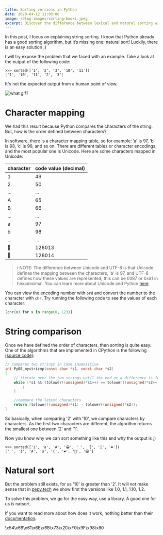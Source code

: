 ```yaml
---
title: Sorting versions in Python
date: 2020-04-12 11:00:00
image: /blog-images/sorting-books.jpeg
excerpt: Discover the difference between lexical and natural sorting with examples, character mapping, and solutions
---
```


In this post, I focus on explaining string sorting. I know that Python already has a good sorting algorithm, but it’s missing one: natural sort! Luckily, there is an easy solution ;)

I will try expose the problem that we faced with an example. Take a look at the output of the following code:

```
>>> sorted(['1', '2', '3', '10', '11'])
['1', '10', '11', '2', '3']
```

It's not the expected output from a human point of view.

<img alt="what gif?" src="https://media.giphy.com/media/pPhyAv5t9V8djyRFJH/giphy.gif"/>

# Character mapping

We had this result because Python compares the characters of the string. But, how is the order defined between characters?

In software, there is a character mapping table, so for example: ‘a’ is 97, ‘b’ is 98, ‘c’ is 99, and so on. There are different tables or character encodings, and the most popular one is Unicode. Here are some characters mapped in Unicode:

| character | code value (decimal)  |
|-----------|-----------------------|
| 1         | 49                    |
| 2         | 50                    |
| ...       | ...                   |
| A         | 65                    |
| B         | 66                    |
| ...       | ...                   |
| a         | 97                    |
| b         | 98                    |
| ...       | ...                   |
| 🐍        | 128013                |
| 🐎        | 128014                |


> ℹ️ NOTE: The difference between Unicode and UTF-8 is that Unicode defines the mapping between the characters, 'a' is 97, and UTF-8 defines how these values are represented; this can be 0097 or 0x61 in hexadecimal. You can learn more about Unicode and Python <a href="https://docs.python.org/3/howto/unicode.html">here</a>.

You can view the encoding number with `ord` and convert the number to the character with `chr`. Try running the following code to see the values of each character:

```python
[chr(x) for x in range(0, 123)]
```

# String comparison

Once we have defined the order of characters, then sorting is quite easy. One of the algorithms that are implemented in CPython is the following [(source code)](https://github.com/python/cpython/blob/e42b705188271da108de42b55d9344642170aa2b/Python/pystrcmp.c):

```c
// compares two strings in case insensitive
int PyOS_mystricmp(const char *s1, const char *s2)
{
    // iterate over the two strings until the end or a difference is found
    while (*s1 && (tolower((unsigned)*s1++) == tolower((unsigned)*s2++))) {
        ;
    }

    //compare the latest characters
    return (tolower((unsigned)*s1) - tolower((unsigned)*s2));
}
```

So basically, when comparing '2' with '10', we compare characters by characters. As the first two characters are different, the algorithm returns the smallest one between '2' and '1'.

Now you know why we can sort something like this and why the output is ;)

```
>>> sorted(['1', 'a', 'A', '😀', ' ', '{', '🐍', '❤️'])
[' ', '1', 'A', 'a', '{', '❤️', '🐍', '😀']
```

# Natural sort

But the problem still exists, for us '10' is greater than '2'. It will not make sense that in [pepy.tech](https://pepy.tech) we show first the versions like 1.0, 1.1, 1.10, 1.2.

To solve this problem, we go for the easy way, use a library. A good one for us is natsort.

If you want to read more about how does it work, nothing better than their [documentation](https://natsort.readthedocs.io/en/master/howitworks.html).


\x54\x68\x61\x6E\x6B\x73\x20\xF0\x9F\x98\x80